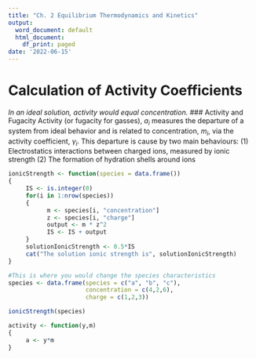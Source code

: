 ```yaml
---
title: "Ch. 2 Equilibrium Thermodynamics and Kinetics"
output:
  word_document: default
  html_document:
    df_print: paged
date: '2022-06-15'
---
```

# Calculation of Activity Coefficients
*In an ideal solution, activity would equal concentration.* 
### Activity and Fugacity
Activity (or fugacity for gasses), *a~i~* measures the departure of a system from ideal behavior and is related to concentration, *m~i~*, via the activity coefficient, *γ~i~*.
This departure is cause by two main behaviours:
(1) Electrostatics interactions between charged ions,  measured by ionic strength
(2) The formation of hydration shells around ions

```r
ionicStrength <- function(species = data.frame())
{
     IS <- is.integer(0)
     for(i in 1:nrow(species))
     {
           m <- species[i, "concentration"]
           z <- species[i, "charge"]
           output <- m * z^2
           IS <- IS + output
     }
     solutionIonicStrength <- 0.5*IS
     cat("The solution ionic strength is", solutionIonicStrength)
}

#This is where you would change the species characteristics
species <- data.frame(species = c("a", "b", "c"), 
                      concentration = c(4,2,6), 
                      charge = c(1,2,3))

ionicStrength(species)

activity <- function(y,m)
{
     a <- y*m  
}
```

